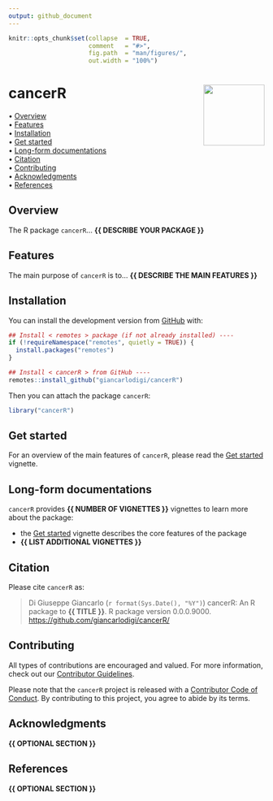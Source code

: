 ```yaml
---
output: github_document
---
```


<!-- README.md is generated from README.Rmd. Please edit that file -->


```r
knitr::opts_chunk$set(collapse  = TRUE,
                      comment   = "#>",
                      fig.path  = "man/figures/",
                      out.width = "100%")
```



cancerR <img src="man/figures/package-sticker.png" align="right" style="float:right; height:120px;"/>
=========================================================

<!-- badges: start -->
<!-- badges: end -->



<p align="left">
  • <a href="#overview">Overview</a><br>
  • <a href="#features">Features</a><br>
  • <a href="#installation">Installation</a><br>
  • <a href="#get-started">Get started</a><br>
  • <a href="#long-form-documentations">Long-form documentations</a><br>
  • <a href="#citation">Citation</a><br>
  • <a href="#contributing">Contributing</a><br>
  • <a href="#acknowledgments">Acknowledgments</a><br>
  • <a href="#references">References</a>
</p>



## Overview


The R package `cancerR`... **{{ DESCRIBE YOUR PACKAGE }}**



## Features

The main purpose of `cancerR` is to... **{{ DESCRIBE THE MAIN FEATURES }}**



## Installation

You can install the development version from [GitHub](https://github.com/) with:

```r
## Install < remotes > package (if not already installed) ----
if (!requireNamespace("remotes", quietly = TRUE)) {
  install.packages("remotes")
}

## Install < cancerR > from GitHub ----
remotes::install_github("giancarlodigi/cancerR")
```

Then you can attach the package `cancerR`:

```r
library("cancerR")
```



## Get started

For an overview of the main features of `cancerR`, please read the 
[Get started](https://giancarlodigi.github.io/cancerR/articles/cancerR.html)
vignette.



## Long-form documentations

`cancerR` provides **{{ NUMBER OF VIGNETTES }}** vignettes to learn more about the package:

- the [Get started](https://giancarlodigi.github.io/cancerR/articles/cancerR.html)
vignette describes the core features of the package
- **{{ LIST ADDITIONAL VIGNETTES }}**



## Citation

Please cite `cancerR` as: 

> Di Giuseppe Giancarlo (`r format(Sys.Date(), "%Y")`) cancerR: An R 
package to **{{ TITLE }}**. R package version 0.0.0.9000. 
<https://github.com/giancarlodigi/cancerR/>



## Contributing

All types of contributions are encouraged and valued. For more information, 
check out our [Contributor Guidelines](https://github.com/giancarlodigi/cancerR/blob/main/CONTRIBUTING.md).

Please note that the `cancerR` project is released with a 
[Contributor Code of Conduct](https://contributor-covenant.org/version/2/1/CODE_OF_CONDUCT.html). 
By contributing to this project, you agree to abide by its terms.



## Acknowledgments

**{{ OPTIONAL SECTION }}**



## References

**{{ OPTIONAL SECTION }}**
